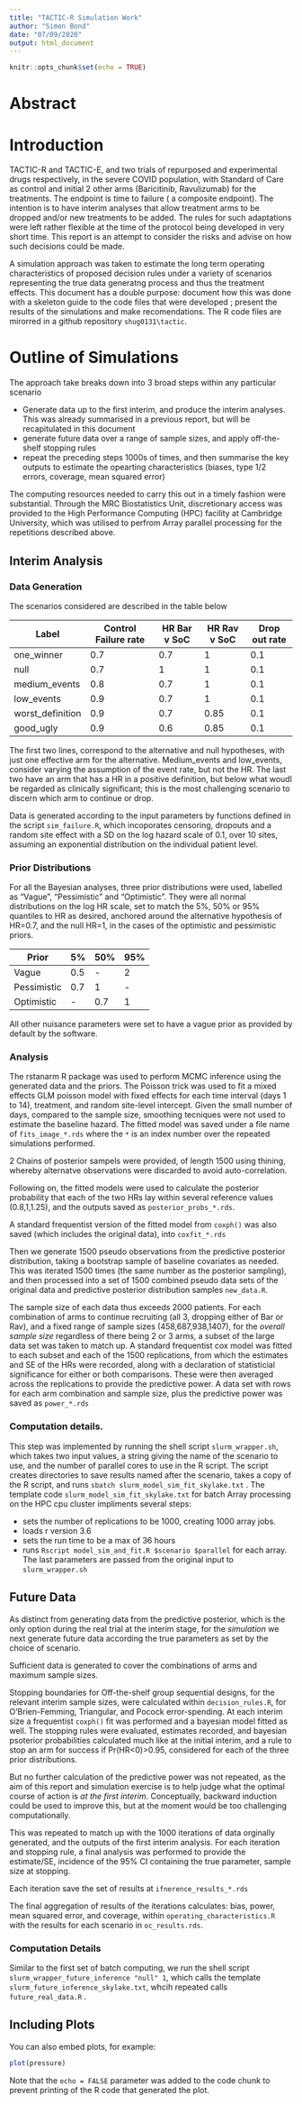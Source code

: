 ```yaml
---
title: "TACTIC-R Simulation Work"
author: "Simon Bond"
date: "07/09/2020"
output: html_document
---
```


```r
knitr::opts_chunk$set(echo = TRUE)
```

# Abstract


# Introduction 

TACTIC-R and TACTIC-E, and two trials of repurposed and experimental drugs respectively, in the severe COVID population, with Standard of Care as control and initial 2 other arms (Baricitinib, Ravulizumab) for the treatments. The endpoint is time to failure  ( a composite endpoint).   The intention is to have interim analyses that allow treatment arms to be dropped and/or new treatments to be added. The rules for such adaptations were left rather flexible at the time of the protocol being developed in very short time. This report is an attempt to consider the risks and advise on how such decisions could be made. 

A simulation approach was taken to estimate the long term operating characteristics of proposed decision rules under a variety of scenarios representing the true data generatng process and thus the treatment effects.  This document has a double purpose: document how this was done with a skeleton guide to the code files that were developed ;  present the results of the simulations and make recomendations.  The R code files are mirorred in a github repository `shug0131\tactic`.

# Outline of Simulations

The approach take breaks down into 3 broad steps within any particular scenario

* Generate data up to the first interim, and produce the interim analyses. This was already summarised in a previous report, but will be recapitulated in this document
* generate future data over a range of sample sizes, and apply off-the-shelf stopping rules
* repeat the preceding steps 1000s of times, and then summarise the key outputs to estimate the opearting characteristics (biases, type 1/2 errors, coverage, mean squared error)

The computing resources needed to carry this out in a timely fashion were substantial. Through the MRC Biostatistics Unit, discretionary access was provided to the High Performance Computing (HPC) facility at Cambridge University, which was utilised to perfrom Array parallel processing for the repetitions described above. 

## Interim Analysis

### Data Generation

The scenarios considered are described in the table below

Label | Control Failure rate | HR Bar v SoC | HR Rav v SoC | Drop out rate
-----| --------------------- |--------------|--------------|--------------
one_winner| 0.7  | 0.7 | 1 |  0.1
null| 0.7 | 1 |1 | 0.1
medium_events | 0.8 | 0.7 | 1 |0.1
low_events| 0.9| 0.7 | 1 | 0.1
worst_definition | 0.9 | 0.7 | 0.85 | 0.1
good_ugly | 0.9 | 0.6| 0.85 | 0.1

The first two lines, correspond to the alternative and null hypotheses, with just one effective arm  for the alternative. Medium_events and low_events, consider varying the assumption of the event rate, but not the HR. The last two have an arm that has a HR in a positive definition, but below what woudl be regarded as clinically significant; this is the most challenging scenario to discern which arm to continue or drop. 

Data is generated according to the input parameters by functions defined in the script `sim_failure.R`, which incoporates censoring, dropouts and a random site effect with a SD on the log hazard scale of 0.1, over 10 sites, assuming an exponential distribution on the individual patient level. 


### Prior Distributions

For all the Bayesian analyses, three prior distributions were used, labelled as "Vague", "Pessimistic" and "Optimistic". They were all normal distributions on the log HR scale, set to match the 5\%, 50\% or 95\% quantiles to HR as desired, anchored around the alternative hypothesis of HR=0.7, and the null HR=1, in the cases of the optimistic and pessimistic priors. 

Prior | 5% | 50% |95%
------|----|-----|----
Vague| 0.5| - | 2
Pessimistic | 0.7 | 1 | -
Optimistic | - |0.7 | 1 

All other nuisance parameters were set to have a vague prior as provided by default by the software.

### Analysis

The rstanarm R package was used to perform MCMC inference using the generated data and the priors. The Poisson trick was used to fit a mixed effects GLM poisson model with fixed effects for each time interval (days 1 to 14), treatment, and random site-level intercept. Given the small number of days, compared to the sample size, smoothing tecniques were not used to estimate the baseline hazard.  The fitted model was saved under a file name of `fits_image_*.rds` where the `*` is an index number over the repeated simulations performed. 

2 Chains of posterior sampels were provided, of length 1500 using thining, whereby alternatve observations were discarded to avoid auto-correlation. 

Following on, the fitted models were used to  calculate the posterior probability that each of the two HRs lay within several reference values (0.8,1,1.25), and the outputs saved as `posterior_probs_*.rds`.

A standard frequentist version of the fitted model from `coxph()` was also saved (which includes the original data), into `coxfit_*.rds`

Then we generate 1500 pseudo observations from the predictive posterior distribution, taking a bootstrap sample of baseline covariates as needed. This was iterated 1500 times (the same number as the posterior sampling), and then processed into a set of 1500 combined pseudo data sets of the original data and predictive posterior distribution samples `new_data.R`. 

The sample size of each data thus exceeds 2000 patients. For each combination of arms to continue recruiting (all 3, dropping either of Bar or Rav), and a fixed range of sample sizes (458,687,938,1407), for the _overall sample size_ regardless of there being 2 or 3 arms, a subset of the large data set was taken to match up. A standard frequentist cox model was fitted to each subset and each of the 1500 replications, from which the estimates and SE of the HRs were recorded, along with a declaration of statisticial significance for either or both comparisons. These were then averaged across the replications to provide the predictive power.  A data set with rows for each arm combination and sample size, plus the predictive power was saved as `power_*.rds`

### Computation details. 

This step was implemented by running the shell script `slurm_wrapper.sh`, which takes two input values, a string giving the name of the scenario to use, and the number of parallel cores to use in the R script. The script creates directories to save results named after the scenario, takes a copy of the R script, and runs `sbatch slurm_model_sim_fit_skylake.txt` . The template code `slurm_model_sim_fit_skylake.txt` for batch Array processing on the HPC cpu cluster impliments several steps:

* sets the number of replications to be 1000, creating 1000 array jobs.
* loads r version 3.6
* sets the run time to be a max of 36 hours
* runs `Rscript model_sim_and_fit.R $scenario $parallel` for each array. The last parameters are passed from the original input to `slurm_wrapper.sh`




## Future Data

As distinct from generating data from the predictive posterior, which is the only option during the real trial at the interim stage, for the _simulation_ we next generate future data according the true parameters as set by the choice of scenario. 

Sufficient data is generated to cover the combinations of arms and maximum sample sizes. 

Stopping boundaries for Off-the-shelf group sequential designs, for the relevant interim sample sizes, were calculated within `decision_rules.R`, for O'Brien-Femming, Triangular, and Pocock error-spending. At each interim size a frequentist `coxph()` fit was performed and a bayesian model fitted as well. The stopping rules were evaluated, estimates recorded, and bayesian psoterior probabilities calculated much like at the initial interim, and a rule to stop an arm for success if Pr(HR<0)>0.95, considered for each of the three prior distributions.

But no further calculation of the predictive power was not repeated, as the aim of this report and simulation exercise is to help judge what the optimal course of action is _at the first interim_. Conceptually, backward induction could be used to improve this, but at the moment would be too challenging computationally. 

This was repeated to match up with the 1000 iterations of data orginally generated, and the outputs of the first interim analysis.  For each iteration and stopping rule, a final analysis was performed to provide the estimate/SE, incidence of the 95% CI containing the true parameter, sample size at stopping.

Each iteration save the set of results at `ifnerence_results_*.rds`

The final aggregation of results of the iterations calculates: bias, power, mean squared error, and coverage, within `operating_characteristics.R` with the results for each scenario in `oc_results.rds`.

### Computation Details

Similar to the first set of batch computing, we run the shell script `slurm_wrapper_future_inference "null" 1`, which calls the template `slurm_future_inference_skylake.txt`, whcih repeated calls `future_real_data.R` .


## Including Plots

You can also embed plots, for example:

```r
plot(pressure)
```

Note that the `echo = FALSE` parameter was added to the code chunk to prevent printing of the R code that generated the plot.
